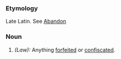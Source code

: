 ===Etymology===
Late Latin. See [[Abandon]]
===Noun===
#''(Law):'' Anything [[forfeited]] or [[confiscated]].